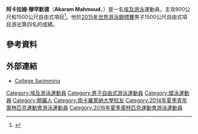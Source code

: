 {{noteTA
|1=zh-hans:自由泳; zh-hant:自由式;
}}
{{Infobox swimmer
| name           = 阿卡拉姆·穆罕默德<br />''Akaram Mahmoud''
| image          = 
| image_size     = 
| alt            = 
| caption        = 
| fullname       = 
| nicknames      = 
| nationality    = {{EGY}}
| national_team  = 
| birth_name     = 
| birth_date     = {{Birth date and age|1996|10|20|df=yes}}
| birth_place    = [[埃及|埃及]][[開羅|開羅]]
| death_date     = 
| death_place    = 
| height         = {{height|m=1.85}}
| weight         = 
| strokes        = 自由式、蝶式
| classification = 
| club           = 
| collegeteam    = [[南卡羅來納大學|南卡羅來納大學]]
| coach          = 
| medaltemplates = 
{{MedalSport|男子[[游泳|游泳]]}}
{{MedalCountry|{{EGY}}}}
{{MedalCompetition|[[非洲運動會|非洲運動會]]}}
{{MedalGold|[[2015年非洲運動會|2015年 布拉薩]]|400公尺自由式}}
{{MedalGold|[[2015年非洲運動會|2015年 布拉薩]]|800公尺自由式}}
{{MedalGold|[[2015年非洲運動會|2015年 布拉薩]]|1500公尺自由式}}
{{MedalGold|[[2015年非洲運動會|2015年 布拉薩]]|200公尺蝶式}}
{{MedalSilver|[[2015年非洲運動會|2015年 布拉薩]]|4×200公尺自由式接力}}
{{MedalCompetition|[[伊斯蘭團結運動會|伊斯蘭團結運動會]]}}
{{MedalGold|[[2013年伊斯蘭團結運動會|2013年 巨港]]|800公尺自由式}}
{{MedalGold|[[2013年伊斯蘭團結運動會|2013年 巨港]]|1500公尺自由式}}
{{MedalGold|[[2013年伊斯蘭團結運動會|2013年 巨港]]|400公尺混合式}}
{{MedalBronze|[[2013年伊斯蘭團結運動會|2013年 巨港]]|4×200公尺自由式接力}}
{{MedalBronze|[[2013年伊斯蘭團結運動會|2013年 巨港]]|4×100公尺混合式接力}}
{{MedalCompetition|[[青年奧林匹克運動會|青年奧林匹克運動會]]}}
{{MedalGold|[[2014年夏季青年奧林匹克運動會|2014年 南京]]|[[2014年夏季青年奧林匹克運動會游泳比賽|800公尺自由式]]}}
}}
'''阿卡拉姆·穆罕默德'''（'''Akaram Mahmoud'''，{{bd|1996年|10月20日|catIdx=Mahmoud, Akaram}}）是一名[[埃及|埃及]][[游泳|游泳]]運動員，主攻800公尺和1500公尺自由式項目<ref>{{cite web|url=https://www.collegeswimming.com/swimmer/377370/ |title=Akaram Mahmoud |publisher=College Swimming |date=2016-05-13 |accessdate=2016-05-13 }}</ref>。他於[[2015年世界游泳錦標賽游泳比賽|2015年世界游泳錦標賽]]男子1500公尺自由式項目游出第四名的成績。

== 參考資料 ==
{{Reflist}}

== 外部連結 ==
* [https://www.collegeswimming.com/swimmer/377370/ College Swimming]

{{Egypt-stub}}

{{DEFAULTSORT:Mahmoud, Akaram}}
[[Category:埃及游泳運動員|Category:埃及游泳運動員]]
[[Category:男子自由式游泳運動員|Category:男子自由式游泳運動員]]
[[Category:蝶泳運動員|Category:蝶泳運動員]]
[[Category:開羅人|Category:開羅人]]
[[Category:南卡羅萊納大學校友|Category:南卡羅萊納大學校友]]
[[Category:2014年夏季青年奧林匹克運動會游泳運動員|Category:2014年夏季青年奧林匹克運動會游泳運動員]]
[[Category:2016年夏季奧林匹克運動會游泳運動員|Category:2016年夏季奧林匹克運動會游泳運動員]]